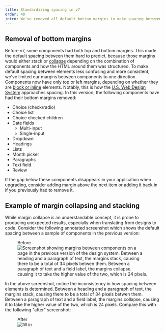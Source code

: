 ```yaml
---
title: Standardizing spacing in v7
order: 40
intro: We've removed all default bottom margins to make spacing between components predictable and consistent.
---
```



## Removal of bottom margins

Before v7, some components had both top and bottom margins. This made the default spacing between them hard to predict, because those margins would either stack or [collapse](https://developer.mozilla.org/en-US/docs/Web/CSS/CSS_box_model/Mastering_margin_collapsing) depending on the combination of components and how the HTML around them was structured. To make default spacing between elements less confusing and more consistent, we've limited our margins between components to one direction. Components now have only top or left margins, depending on whether they are [block or inline](https://developer.mozilla.org/en-US/docs/Web/CSS/CSS_flow_layout/Block_and_inline_layout_in_normal_flow) elements. Notably, this is how the [U.S. Web Design System](https://designsystem.digital.gov/) approaches spacing. In this version, the following components have had their bottom margins removed:

- Choice (check/radio)
- Choice list
- Choice checked children
- Date fields
  - Multi-input
  - Single-input
- Dropdown
- Headings
- Lists
- Month picker
- Paragraphs
- Text field
- Review

If the gap below these components disappears in your application when upgrading, consider adding margin above the next item or adding it back in if you previously had to remove it.

## Example of margin collapsing and stacking

While margin collapse is an understandable concept, it is prone to producing unexpected results, especially when translating from designs to code. Consider the following annotated screenshot which shows the default spacing between a sample of components in the previous version:

<div className="ds-u-measure--wide ds-u-text-align--center ds-u-margin-top--2">
  <figure>
    <figcaption>Before</figcaption>
    <img src={marginsBefore} width={500} alt="Screenshot showing margins between components on a page in the previous version of the design system. Between a heading and a paragraph of text, the margins stack, causing there to be a total of 34 pixels betwen them. Between a paragraph of text and a field label, the margins collapse, causing it to take the higher value of the two, which is 24 pixels." className="ds-u-display--inline-block" />
  </figure>
</div>

In the above screenshot, notice the inconsistency in how spacing between elements is determined. Between a heading and a paragraph of text, the margins stack, causing there to be a total of 34 pixels betwen them. Between a paragraph of text and a field label, the margins collapse, causing it to take the higher value of the two, which is 24 pixels. Compare this with the following "after" screenshot:

<div className="ds-u-measure--wide ds-u-text-align--center ds-u-margin-top--2">
  <figure>
    <figcaption>After</figcaption>
    <img src={marginsAfter} width={500} alt="fill in" className="ds-u-display--inline-block" />
  </figure>
</div>